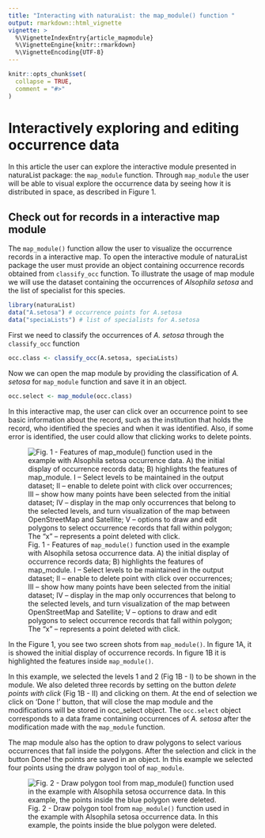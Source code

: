 ```yaml
---
title: "Interacting with naturaList: the map_module() function "
output: rmarkdown::html_vignette
vignette: >
  %\VignetteIndexEntry{article_mapmodule}
  %\VignetteEngine{knitr::rmarkdown}
  %\VignetteEncoding{UTF-8}
---
```


```r
knitr::opts_chunk$set(
  collapse = TRUE,
  comment = "#>"
)
```

# Interactively exploring and editing occurrence data

In this article the user can explore the interactive module presented in naturaList package: the `map_module` function. Through `map_module` the user will be able to visual explore the occurrence data by seeing how it is distributed in space, as described in Figure 1.

## Check out for records in a interactive map module

The `map_module()` function allow the user to visualize the occurrence records in a interactive map. To open the interactive module of naturaList package the user must provide an object containing occurrence records obtained from `classify_occ` function. To illustrate the usage of map module we will use the dataset containing the occurrences of *Alsophila setosa* and the list of specialist for this species.

```r

library(naturaList)
data("A.setosa") # occurrence points for A.setosa
data("speciaLists") # list of specialists for A.setosa


```

First we need to classify the occurrences of *A. setosa* through the `classify_occ` function

```r

occ.class <- classify_occ(A.setosa, speciaLists)

```

Now we can open the map module by providing the classification of *A. setosa* for `map_module` function and save it in an object.

```r

occ.select <- map_module(occ.class)

```

In this interactive map, the user can click over an occurrence point to see basic information about the record, such as the institution that holds the record, who identified the species and when it was identified. Also, if some error is identified, the user could allow that clicking works to delete points.

![Fig. 1 - Features of `map_module()` function used in the example with Alsophila setosa occurrence data. A) the initial display of occurrence records data; B) highlights the features of map_module. I -- Select levels to be maintained in the output dataset; II -- enable to delete point with click over occurrences; III -- show how many points have been selected from the initial dataset; IV -- display in the map only occurrences that belong to the selected levels, and turn visualization of the map between OpenStreetMap and Satellite; V -- options to draw and edit polygons to select occurrence records that fall within polygon; The "x" -- represents a point deleted with click.](../vignettes/fig_map_module.png)

In the Figure 1, you see two screen shots from `map_module()`. In figure 1A, it is showed the initial display of occurrence records. In figure 1B it is highlighted the features inside `map_module()`.

In this example, we selected the levels 1 and 2 (Fig 1B - I) to be shown in the module. We also deleted three records by setting on the button *delete points with click* (Fig 1B - II) and clicking on them. At the end of selection we click on 'Done !' button, that will close the map module and the modifications will be stored in occ_select object. The `occ.select` object corresponds to a data frame containing occurrences of *A. setosa* after the modification made with the `map_module` function.

The map module also has the option to draw polygons to select various occurrences that fall inside the polygons. After the selection and click in the button Done! the points are saved in an object. In this example we selected four points using the draw polygon tool of `map_module`.

![Fig. 2 - Draw polygon tool from `map_module()` function used in the example with Alsophila setosa occurrence data. In this example, the points inside the blue polygon were deleted.](../vignettes/draw_polygon.png)
